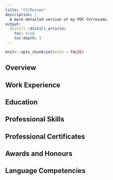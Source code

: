 ```yaml
---
title: "CV/Resume"
description: |
  A more-detailed version of my PDF CV/resume.
output: 
  distill::distill_article:
    toc: true
    toc-depth: 3
---
```


```r
knitr::opts_chunk$set(echo = FALSE)
```

## Overview

## Work Experience

## Education

## Professional Skills

## Professional Certificates

## Awards and Honours

## Language Competencies
